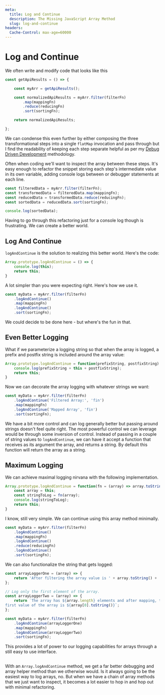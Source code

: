 ```yaml
---
meta:
  title: Log and Continue
  description: The Missing JavaScript Array Method
  slug: log-and-continue
headers:
  Cache-Control: max-age=60000
---
```


# Log and Continue

We often write and modify code that looks like this

```ts
const getApiResults = () => {

	const myArr = getApiResults();

	const normalizedApiResults = myArr.filter(filterFn)
		.map(mappingFn)
		.reduce(reducingFn)
		.sort(sortingFn);

	return normalizedApiResults;

};
```

We can condense this even further by either composing the three transformational
steps into a single `flatMap` invocation and pass through but I find the
readability of keeping each step separate helpful as per my [Debug Driven
Development](sambernheim.com/blog/debug-driven-development) methodology.

Often when coding we'll want to inspect the array between these steps. It's easy
enough to refactor the snippet storing each step's intermediate value in its own
variable, adding console logs between or debugger statements at each line.

```ts
const filteredData = myArr.filter(filterFn);
const transformedData = filteredData.map(mappingFn);
const reducedData = transformedData.reduce(reducingFn);
const sortedData = reducedData.sort(sortingFn);

console.log(sortedData);
```

Having to go through this refactoring just for a console log though is
frustrating. We can create a better world.

## Log And Continue
`logAndContinue` is the solution to realizing this better world. Here's the
code:

```ts
Array.prototype.logAndContinue = () => {
	console.log(this);
	return this;
}
```

A lot simpler than you were expecting right. Here's how we use it.

```ts
const myData = myArr.filter(filterFn)
	.logAndContinue()
	.map(mappingFn)
	.logAndContinue()
	.sort(sortingFn);
```

We could decide to be done here - but where's the fun in that.

## Even Better Logging

What if we parameterize a logging string so that when the array is logged, a
prefix and postfix string is included around the array value:

```ts
Array.prototype.logAndContinue = function(prefixString, postfixString) {
	console.log(prefixString + this + postfixString);
	return this;
}
```

Now we can decorate the array logging with whatever strings we want:

```ts
const myData = myArr.filter(filterFn)
	.logAndContinue('Filtered Array:', 'fin')
	.map(mappingFn)
	.logAndContinue('Mapped Array', 'fin')
	.sort(sortingFn);
```

We have a bit more control and can log generally better but passing around
strings doesn't feel quite right. The most powerful control we can leverage
would be through some inversion of control. Instead of passing in a couple of
string values to `logAndContinue`, we can have it accept a function that
receives as its argument the array, and returns a string. By default this
function will return the array as a string.

## Maximum Logging
We can achieve maximal logging nirvana with the following implementation.

```ts
Array.prototype.logAndContinue = function(fn = (array) => array.toString()) {
	const array = this;
	const stringToLog = fn(array);
	console.log(stringToLog);
	return this;
}
```

I know, still very simple. We can continue using this array method minimally.

```ts
const myData = myArr.filter(filterFn)
	.logAndContinue()
	.map(mappingFn)
	.logAndContinue()
	.reduce(reducingFn)
	.logAndContinue()
	.sort(sortingFn);
```

We can also functionalize the string that gets logged:

```ts
const arrayLoggerOne = (array) => {
	return 'After filtering the array value is ' + array.toString() + ' fin';
};

// Log only the first element of the array.
const arrayLoggerTwo = (array) => {
	return `The array has ${array.length} elements and after mapping, the
first value of the array is ${array[0].toString()}`;
};

const myData = myArr.filter(filterFn)
	.logAndContinue(arrayLoggerOne)
	.map(mappingFn)
	.logAndContinue(arrayLoggerTwo)
	.sort(sortingFn);

```

This provides a lot of power to our logging capabilities for arrays through a
still easy to use interface.

##
With an `Array.logAndContinue` method, we get a far better debugging and array
helper method than we otherwise would. Is it always going to be the easiest way
to log arrays, no. But when we have a chain of array methods that we just want
to inspect, it becomes a lot easier to hop in and hop out with minimal
refactoring.
